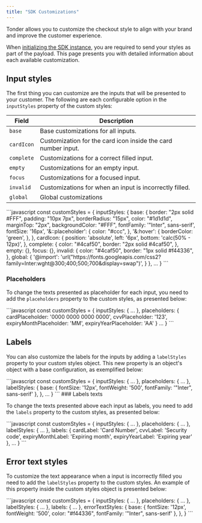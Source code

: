 ```yaml
---
title: "SDK Customizations"
---
```


Tonder allows you to customize the checkout style to align with your brand and improve the customer experience.

When [initializing the SDK instance](./inline-sdk#configuration), you are required to send your styles as part of the payload. This page presents you with detailed information about each available customization.

## Input styles

The first thing you can customize are the inputs that will be presented to your customer. The following are each configurable option in the `inputStyles` property of the custom styles:

| Field          | Description                                        |
|----------------|----------------------------------------------------|
| `base`     | Base customizations for all inputs.         |
| `cardIcon`         | Customization for the card icon inside the card number input.|
| `complete`       | Customizations for a correct filled input.|
| `empty`       | Customizations for an empty input.|
| `focus`       | Customizations for a focused input. |
| `invalid`       | Customizations for when an input is incorrectly filled.|
| `global`       | Global customizations |

<Accordion title="Custom Styles with input styles customization">
  ```javascript
    const customStyles = {
      inputStyles: {
        base: {
          border: "2px solid #FFF",
          padding: "10px 7px",
          borderRadius: "15px",
          color: "#1d1d1d",
          marginTop: "2px",
          backgroundColor: "#FFF",
          fontFamily: '"Inter", sans-serif',
          fontSize: '16px',
          '&::placeholder': {
            color: "#ccc",
          },
          '&:hover': {
            borderColor: 'green',
          },
        },
        cardIcon: {
          position: 'absolute',
          left: '6px',
          bottom: 'calc(50% - 12px)',
        },
        complete: {
          color: "#4caf50",
          border: "2px solid #4caf50",
        },
        empty: {},
        focus: {},
        invalid: {
          color: "#4caf50",
          border: "1px solid #f44336",
        },
        global: {
          '@import': 'url("https://fonts.googleapis.com/css2?family=Inter:wght@300;400;500;700&display=swap")',
        }
      },
      ...
    }
  ```
</Accordion>

### Placeholders

To change the texts presented as placeholder for each input, you need to add the `placeholders` property to the custom styles, as presented below:

<Accordion title="Custom Styles with placeholders customization">
  ```javascript
    const customStyles = {
      inputStyles: {
        ...
      },
      placeholders: {
        cardPlaceholder: '0000 0000 0000 0000',
        cvvPlaceholder: '123',
        expiryMonthPlaceholder: 'MM',
        expiryYearPlaceholder: 'AA'
      }
      ...
    }
  ```
</Accordion>

## Labels

You can also customize the labels for the inputs by adding a `labelStyles` property to your custom styles object. This new property is an object's object with a base configuration, as exemplified below:

<Accordion title="Custom Styles with labels styles customization">
  ```javascript
      const customStyles = {
        inputStyles: {
          ...
        },
        placeholders: {
          ...
        },
        labelStyles: {
          base: {
            fontSize: '12px',
            fontWeight: '500',
            fontFamily: '"Inter", sans-serif'
          },
        },
        ...
      }
  ```
</Accordion>
### Labels texts

To change the texts presented above each input as labels, you need to add the `labels` property to the custom styles, as presented below:

<Accordion title="Custom Styles with labels texts customization">
  ```javascript
    const customStyles = {
      inputStyles: {
        ...
      },
      placeholders: {
        ...
      },
      labelStyles: {
        ...
      },
      labels: {
        cardLabel: 'Card Number',
        cvvLabel: 'Security code',
        expiryMonthLabel: 'Expiring month',
        expiryYearLabel: 'Expiring year'
      },
      ...
    }
  ```
</Accordion>

## Error text styles

To customize the text appearance when a input is incorrectly filled you need to add the `labelStyles` property to the custom styles. An example of this property inside the custom styles object is presented below:

<Accordion title="Custom Styles with error text styles customization">
  ```javascript
    const customStyles = {
      inputStyles: {
        ...
      },
      placeholders: {
        ...
      },
      labelStyles: {
        ...
      },
      labels: {
        ...
      },
      errorTextStyles: {
        base: {
          fontSize: '12px',
          fontWeight: '500',
          color: "#f44336",
          fontFamily: '"Inter", sans-serif'
        },
      },
    }
  ```
</Accordion>

